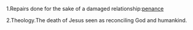 1.Repairs done for the sake of a damaged relationship:[[penance]]

2.Theology.The death of Jesus seen as reconciling God and humankind.